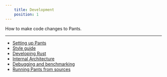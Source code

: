 ```yaml
---
    title: Development
    position: 1
---
```


How to make code changes to Pants.

---

- [Setting up Pants](doc:contributor-setup)
- [Style guide](doc:style-guide)
- [Developing Rust](doc:contributions-rust)
- [Internal Architecture](doc:internal-rules-architecture)
- [Debugging and benchmarking](doc:contributions-debugging)
- [Running Pants from sources](doc:running-pants-from-sources)
